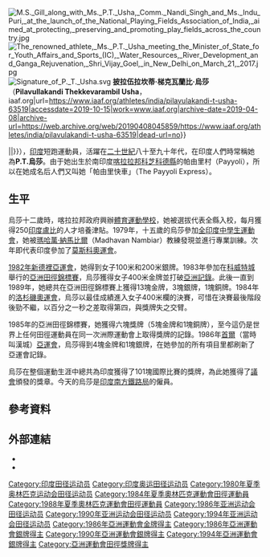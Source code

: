 {{Infobox sportsperson
| name                      =Usha Rivavulakandi
| image                     =PT Usha,.jpg
| real_name                 =
| native_name               =
| native_name_lang          =
| romanizedname             =
| english_name              =
| birth_name                =
| nationality               ={{IND}}
| national_team             ={{IND}}
| ethnicity                 =
| hometown                  =
| citizenship               =
| birth_date                ={{Birth date and age|year=1964|month=5|day=20}}
| birth_place               ={{IND}}喀拉拉邦Kuttali
| death_date                =
| death_place               =
| resting_place             =
| monuments                 =
| residence={{IND}}
| education=
| alma_mater=
| years_active=1980年－
| height=
| weight=
| spouse={{marriage|Sreenivasan|1991年}}
| country={{IND}}
| sport=田徑
| event=短跑
| collegeteam=
| league=
| team=
| coach=
| retired=1999年10月31日
| coaching=
| worlds=
{{collapsible list
|'''1985年IAAF世界盃'''：400公尺跨欄（76.2公分）第五名
|'''1985年IAAF世界盃'''：4×400公尺接力第八名
|'''1985年IAAF世界盃'''：400公尺第七名
|'''1997年IAAF特許賽新德里站'''：100公尺第五名
}}
| regionals=
{{collapsible list
|'''1982年亞洲運動會'''：田徑100公尺第二名
|'''1982年亞洲運動會'''：田徑200公尺第二名
|'''1983年亞洲田徑錦標賽'''：200公尺第二名
|'''1983年亞洲田徑錦標賽'''：400公尺第一名
|'''1985年亞洲田徑錦標賽'''：100公尺第一名
|'''1985年亞洲田徑錦標賽'''：200公尺第一名
|'''1985年亞洲田徑錦標賽'''：400公尺第一名
|'''1985年亞洲田徑錦標賽'''：400公尺跨欄（76.2公分）第一名
|'''1985年亞洲田徑錦標賽'''：4×100公尺接力第三名
|'''1985年亞洲田徑錦標賽'''：4×400公尺接力第一名
|'''1986年亞洲運動會'''：田徑100公尺第二名
|'''1986年亞洲運動會'''：田徑200公尺第一名
|'''1986年亞洲運動會'''：田徑400公尺第一名
|'''1986年亞洲運動會'''：田徑400公尺跨欄（76.2公分）第一名
|'''1986年亞洲運動會'''：田徑4×400公尺接力第一名
|'''1987年亞洲田徑錦標賽'''：100公尺第二名
|'''1987年亞洲田徑錦標賽'''：400公尺第一名
|'''1987年亞洲田徑錦標賽'''：400公尺跨欄（76.2公分）第一名
|'''1987年亞洲田徑錦標賽'''：4×100公尺接力第二名
|'''1987年亞洲田徑錦標賽'''：4×400公尺接力第一名
|'''1989年亞洲田徑錦標賽'''：100公尺第二名
|'''1989年亞洲田徑錦標賽'''：200公尺第一名
|'''1989年亞洲田徑錦標賽'''：400公尺第一名
|'''1989年亞洲田徑錦標賽'''：400公尺跨欄（76.2公分）第一名
|'''1989年亞洲田徑錦標賽'''：4×100公尺接力第二名
|'''1989年亞洲田徑錦標賽'''：4×400公尺接力第一名
|'''1990年亞洲運動會'''：田徑400公尺第二名
|'''1990年亞洲運動會'''：田徑4×100公尺接力第二名
|'''1990年亞洲運動會'''：田徑4×400公尺接力第二名
|'''1994年亞洲運動會'''：田徑4×400公尺接力第二名
|'''1998年亞洲田徑錦標賽'''：400公尺第三名
|'''1998年亞洲田徑錦標賽'''：200公尺第三名
|'''1998年亞洲田徑錦標賽'''：4×100公尺接力第一名
|'''1998年亞洲田徑錦標賽'''：4×400公尺接力第二名
|'''1998年亞洲運動會'''：田徑400公尺第六名
|'''1998年亞洲運動會'''：田徑4×100公尺接力第四名
|'''1999年南亞運動會'''：田徑200公尺第二名
|'''1999年南亞運動會'''：田徑100公尺第二名
}}
| nationals=
| olympics=
{{collapsible list
|'''1984年夏季奧林匹克運動會'''：田徑400公尺跨欄（76.2公分）第四名
|'''1984年夏季奧林匹克運動會'''：田徑4×400公尺接力第七名
}}
| commonwealth=
| highestranking=
| pb=
{{ubl
|'''100公尺'''：11.39秒（1985年）
|'''200公尺'''：23.05秒（W：+3.4，超風速）（1985年）
|'''200公尺'''：23.25秒（W：0.0）（1999年）
|'''400公尺'''：51.61秒（1985年）
|'''400公尺跨欄'''（76.2公分）：55.42秒（1984年 '''全國紀錄'''）
}}
| medaltemplates=
{{MedalCountry|{{IND}}}}
{{MedalSport|女子田徑}}
{{MedalCompetition|亞洲運動會}}
{{MedalSilver|1982年印度新德里|100公尺}}
{{MedalSilver|1982年印度新德里|200公尺}}
{{MedalSilver|1986年韓國漢城|100公尺}}
{{MedalGold|1986年韓國漢城|200公尺}}
{{MedalGold|1986年韓國漢城|400公尺}}
{{MedalGold|1986年韓國漢城|400公尺跨欄（76.2公分）}}
{{MedalGold|1986年韓國漢城|4×400公尺接力}}
{{MedalSilver|1990年中國北京市朝陽區|400公尺}}
{{MedalSilver|1990年中國北京市朝陽區|4×100公尺接力}}
{{MedalSilver|1990年中國北京市朝陽區|4×400公尺接力}}
{{MedalSilver|1994年日本廣島縣廣島市安佐南區|4×400公尺接力}}
{{MedalCompetition|亞洲田徑錦標賽}}
{{MedalSilver|1983年科威特|200公尺}}
{{MedalGold|1983年科威特|400公尺}}
{{MedalGold|1985年印尼雅加達|100公尺}}
{{MedalGold|1985年印尼雅加達|200公尺}}
{{MedalGold|1985年印尼雅加達|400公尺}}
{{MedalGold|1985年印尼雅加達|400公尺跨欄（76.2公分）}}
{{MedalBronze|1985年印尼雅加達|4×100公尺接力}}
{{MedalGold|1985年印尼雅加達|4×400公尺接力}}
{{MedalSilver|1987年新加坡|100公尺}}
{{MedalGold|1987年新加坡|400公尺}}
{{MedalGold|1987年新加坡|400公尺跨欄（76.2公分）}}
{{MedalSilver|1987年新加坡|4×100公尺接力}}
{{MedalGold|1987年新加坡|4×400公尺接力}}
{{MedalSilver|1989年印度新德里|100公尺}}
{{MedalGold|1989年印度新德里|200公尺}}
{{MedalGold|1989年印度新德里|400公尺}}
{{MedalGold|1989年印度新德里|400公尺跨欄（76.2公分）}}
{{MedalSilver|1989年印度新德里|4×100公尺接力}}
{{MedalGold|1989年印度新德里|4×400公尺接力}}
{{MedalBronze|1998年日本福岡縣福岡市博多區|400公尺}}
{{MedalBronze|1998年日本福岡縣福岡市博多區|200公尺}}
{{MedalGold|1998年日本福岡縣福岡市博多區|4×100公尺接力}}
{{MedalSilver|1998年日本福岡縣福岡市博多區|4×400公尺接力}}
{{MedalCompetition|南亞運動會}}
{{MedalSilver|1999年尼泊爾加德滿都|200公尺}}
{{MedalSilver|1999年尼泊爾加德滿都|100公尺}}
| show-medals=
| updated=2021年9月20日
}}
[[File:M.S._Gill_along_with_Ms._P.T._Usha,_Comm._Nandi_Singh_and_Ms._Indu_Puri,_at_the_launch_of_the_National_Playing_Fields_Association_of_India,_aimed_at_protecting,_preserving_and_promoting_play_fields_across_the_country.jpg|thumb]]
[[File:The_renowned_athlete,_Ms._P.T._Usha_meeting_the_Minister_of_State_for_Youth_Affairs_and_Sports_(IC),_Water_Resources,_River_Development_and_Ganga_Rejuvenation,_Shri_Vijay_Goel,_in_New_Delhi_on_March_21,_2017.jpg|thumb]]
[[File:Signature_of_P._T._Usha.svg|thumb]]
'''披拉伍拉坎蒂·梯克瓦蘭比·烏莎'''（'''Pilavullakandi Thekkevarambil Usha'''，{{bd|1964年|5月20日或6月27日<ref>{{Cite web|title=Pilavulakandi T. USHA {{!}} Profile {{!}} iaaf.org|url=https://www.iaaf.org/athletes/india/pilavulakandi-t-usha-63519|accessdate=2019-10-15|work=www.iaaf.org|archive-date=2019-04-08|archive-url=https://web.archive.org/web/20190408045859/https://www.iaaf.org/athletes/india/pilavulakandi-t-usha-63519|dead-url=no}}</ref>||}}），[[印度|印度]]短跑運動員，活躍在[[二十世紀|二十世紀]]八十至九十年代，在印度人們時常稱她為'''P.T.烏莎'''。由于她出生於南印度[[喀拉拉邦|喀拉拉邦]][[科芝科德縣|科芝科德縣]]的帕由里村（Payyoli），所以在她成名后人們又叫她「帕由里快車」（The Payyoli Express）。

== 生平 ==
烏莎十二歲時，喀拉拉邦政府興辦[[喀拉拉邦體育運動學校|體育運動學校]]，她被選拔代表全縣入校，每月獲得250[[印度盧比|印度盧比]]的人才培養津貼。1979年，十五歲的烏莎參加[[全印度中學生運動會|全印度中學生運動會]]，她被[[瑪哈萬·納馬比爾|瑪哈萬·納馬比爾]]（Madhavan Nambiar）教練發現並進行專業訓練。次年即代表印度參加了[[莫斯科奧運會|莫斯科奧運會]]。

[[1982年亚洲运动会|1982年新德裡亞運會]]，她得到女子100米和200米銀牌。1983年參加在[[科威特城|科威特城]]舉行的[[亞洲田徑錦標賽|亞洲田徑錦標賽]]，烏莎獲得女子400米金牌並打破[[亞洲田徑記錄|亞洲記錄]]。此後一直到1989年，她總共在亞洲田徑錦標賽上獲得13塊金牌，3塊銀牌，1塊銅牌。1984年的[[洛杉磯奧運會|洛杉磯奧運會]]，烏莎以最佳成績進入女子400米欄的決賽，可惜在決賽最後階段後勁不繼，以百分之一秒之差取得第四，與獎牌失之交臂。

1985年的亞洲田徑錦標賽，她獲得六塊獎牌（5塊金牌和1塊銅牌），至今這仍是世界上任何田徑運動員在同一次洲際運動會上取得獎牌的記錄。1986年[[首爾|首爾]]（當時叫漢城）[[漢城亞運會|亞運會]]，烏莎得到4塊金牌和1塊銀牌，在她參加的所有項目里都刷新了亞運會記錄。

烏莎在整個運動生涯中總共為印度獲得了101塊國際比賽的獎牌，為此她獲得了[[印度議會|議會]]頒發的獎章。今天的烏莎是[[印度南方鐵路局|印度南方鐵路局]]的僱員。

== 參考資料 ==
{{Reflist}}

== 外部連結 ==
*{{IOC profile|id=usha-pt}}
*{{IAAF name|63519}}

{{亚洲运动会田径比赛女子200米冠军}}
{{亚洲运动会田径比赛女子400米冠军}}
{{Authority control}}
{{DEFAULTSORT:Usha, Piravullakandi Thekkevarambil}}

[[Category:印度田径运动员|Category:印度田径运动员]]
[[Category:印度奥运田径运动员|Category:印度奥运田径运动员]]
[[Category:1980年夏季奥林匹克运动会田径运动员|Category:1980年夏季奥林匹克运动会田径运动员]]
[[Category:1984年夏季奧林匹克運動會田徑運動員|Category:1984年夏季奧林匹克運動會田徑運動員]]
[[Category:1988年夏季奧林匹克運動會田徑運動員|Category:1988年夏季奧林匹克運動會田徑運動員]]
[[Category:1986年亚洲运动会田径运动员|Category:1986年亚洲运动会田径运动员]]
[[Category:1990年亚洲运动会田径运动员|Category:1990年亚洲运动会田径运动员]]
[[Category:1994年亚洲运动会田径运动员|Category:1994年亚洲运动会田径运动员]]
[[Category:1986年亞洲運動會金牌得主|Category:1986年亞洲運動會金牌得主]]
[[Category:1986年亞洲運動會銀牌得主|Category:1986年亞洲運動會銀牌得主]]
[[Category:1990年亞洲運動會銀牌得主|Category:1990年亞洲運動會銀牌得主]]
[[Category:1994年亞洲運動會銀牌得主|Category:1994年亞洲運動會銀牌得主]]
[[Category:亞洲運動會田徑獎牌得主|Category:亞洲運動會田徑獎牌得主]]